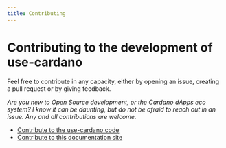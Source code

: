 ```yaml
---
title: Contributing
---
```


# Contributing to the development of use-cardano

Feel free to contribute in any capacity, either by opening an issue, creating a pull request or by giving feedback.

_Are you new to Open Source development, or the Cardano dApps eco system? I know it can be daunting, but do not be afraid to reach out in an issue. Any and all contributions are welcome._

- [Contribute to the use-cardano code](https://www.github.com/use-cardano/use-cardano)
- [Contribute to this documentation site](https://www.github.com/use-cardano/use-cardano-docs)
